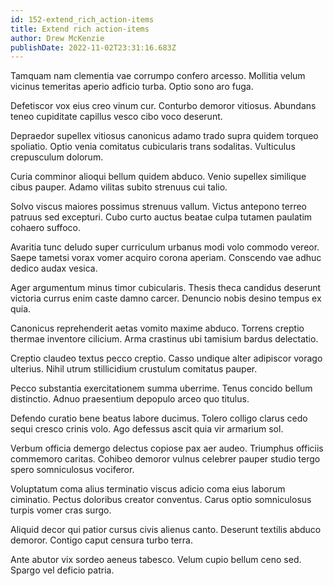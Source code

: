 ```yaml
---
id: 152-extend_rich_action-items
title: Extend rich action-items
author: Drew McKenzie
publishDate: 2022-11-02T23:31:16.683Z
---
```


Tamquam nam clementia vae corrumpo confero arcesso. Mollitia velum vicinus temeritas aperio adficio turba. Optio sono aro fuga.

Defetiscor vox eius creo vinum cur. Conturbo demoror vitiosus. Abundans teneo cupiditate capillus vesco cibo voco deserunt.

Depraedor supellex vitiosus canonicus adamo trado supra quidem torqueo spoliatio. Optio venia comitatus cubicularis trans sodalitas. Vulticulus crepusculum dolorum.

Curia comminor alioqui bellum quidem abduco. Venio supellex similique cibus pauper. Adamo vilitas subito strenuus cui talio.

Solvo viscus maiores possimus strenuus vallum. Victus antepono terreo patruus sed excepturi. Cubo curto auctus beatae culpa tutamen paulatim cohaero suffoco.

Avaritia tunc deludo super curriculum urbanus modi volo commodo vereor. Saepe tametsi vorax vomer acquiro corona aperiam. Conscendo vae adhuc dedico audax vesica.

Ager argumentum minus timor cubicularis. Thesis theca candidus deserunt victoria currus enim caste damno carcer. Denuncio nobis desino tempus ex quia.

Canonicus reprehenderit aetas vomito maxime abduco. Torrens creptio thermae inventore cilicium. Arma crastinus ubi tamisium bardus delectatio.

Creptio claudeo textus pecco creptio. Casso undique alter adipiscor vorago ulterius. Nihil utrum stillicidium crustulum comitatus pauper.

Pecco substantia exercitationem summa uberrime. Tenus concido bellum distinctio. Adnuo praesentium depopulo arceo quo titulus.

Defendo curatio bene beatus labore ducimus. Tolero colligo clarus cedo sequi cresco crinis volo. Ago defessus ascit quia vir armarium sol.

Verbum officia demergo delectus copiose pax aer audeo. Triumphus officiis commemoro caritas. Cohibeo demoror vulnus celebrer pauper studio tergo spero somniculosus vociferor.

Voluptatum coma alius terminatio viscus adicio coma eius laborum ciminatio. Pectus doloribus creator conventus. Carus optio somniculosus turpis vomer cras surgo.

Aliquid decor qui patior cursus civis alienus canto. Deserunt textilis abduco demoror. Contigo caput censura turbo terra.

Ante abutor vix sordeo aeneus tabesco. Velum cupio bellum ceno sed. Spargo vel deficio patria.
